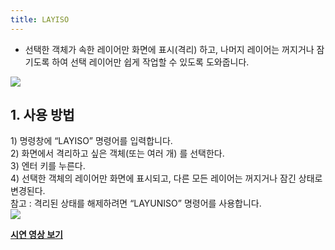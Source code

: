 ```yaml
---
title: LAYISO
---
```



[image1]: ../../../../../assets/images/commands/layiso/image1.png
[image2]: ../../../../../assets/images/commands/layiso/image2.png

* 선택한 객체가 속한 레이어만 화면에 표시(격리) 하고, 나머지 레이어는 꺼지거나 잠기도록 하여 선택 레이어만 쉽게 작업할 수 있도록 도와줍니다.

![][image1]

## **1\. 사용 방법**

1\) 명령창에 “LAYISO” 명령어를 입력합니다.  
2\) 화면에서 격리하고 싶은 객체(또는 여러 개) 를 선택한다.  
3\) 엔터 키를 누른다.  
4\) 선택한 객체의 레이어만 화면에 표시되고, 다른 모든 레이어는 꺼지거나 잠긴 상태로 변경된다.  
    참고 : 격리된 상태를 해제하려면 “LAYUNISO” 명령어를 사용합니다.  
![][image2]

[**<Icon name="youtube" class="emoji"/> 시연 영상 보기**]()
